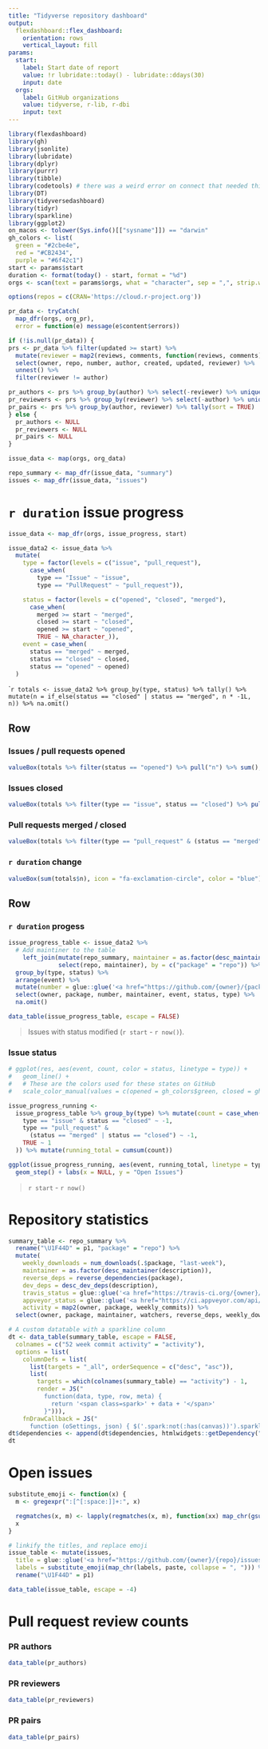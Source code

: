 ```yaml
---
title: "Tidyverse repository dashboard"
output:
  flexdashboard::flex_dashboard:
    orientation: rows
    vertical_layout: fill
params:
  start: 
    label: Start date of report
    value: !r lubridate::today() - lubridate::ddays(30)
    input: date
  orgs:
    label: GitHub organizations
    value: tidyverse, r-lib, r-dbi
    input: text
---
```


```r
library(flexdashboard)
library(gh)
library(jsonlite)
library(lubridate)
library(dplyr)
library(purrr)
library(tibble)
library(codetools) # there was a weird error on connect that needed this
library(DT)
library(tidyversedashboard)
library(tidyr)
library(sparkline)
library(ggplot2)
on_macos <- tolower(Sys.info()[["sysname"]]) == "darwin"
gh_colors <- list(
  green = "#2cbe4e",
  red = "#CB2434",
  purple = "#6f42c1")
start <- params$start
duration <- format(today() - start, format = "%d")
orgs <- scan(text = params$orgs, what = "character", sep = ",", strip.white = TRUE, quiet = TRUE)
```

```r
options(repos = c(CRAN='https://cloud.r-project.org'))

pr_data <- tryCatch(
  map_dfr(orgs, org_pr),
  error = function(e) message(e$content$errors))

if (!is.null(pr_data)) {
prs <- pr_data %>% filter(updated >= start) %>%
  mutate(reviewer = map2(reviews, comments, function(reviews, comments) unique(c(reviews$reviewer, comments$commenter)))) %>%
  select(owner, repo, number, author, created, updated, reviewer) %>% 
  unnest() %>%
  filter(reviewer != author)

pr_authors <- prs %>% group_by(author) %>% select(-reviewer) %>% unique() %>% tally(sort = TRUE)
pr_reviewers <- prs %>% group_by(reviewer) %>% select(-author) %>% unique() %>% tally(sort = TRUE)
pr_pairs <- prs %>% group_by(author, reviewer) %>% tally(sort = TRUE)
} else {
  pr_authors <- NULL
  pr_reviewers <- NULL
  pr_pairs <- NULL
}
```

```r
issue_data <- map(orgs, org_data)

repo_summary <- map_dfr(issue_data, "summary")
issues <- map_dfr(issue_data, "issues")
```


`r duration` issue progress
=====================================
```r
issue_data <- map_dfr(orgs, issue_progress, start)

issue_data2 <- issue_data %>% 
  mutate(
    type = factor(levels = c("issue", "pull_request"),
      case_when(
        type == "Issue" ~ "issue",
        type == "PullRequest" ~ "pull_request")),

    status = factor(levels = c("opened", "closed", "merged"),
      case_when(
        merged >= start ~ "merged",
        closed >= start ~ "closed",
        opened >= start ~ "opened",
        TRUE ~ NA_character_)),
    event = case_when(
      status == "merged" ~ merged,
      status == "closed" ~ closed,
      status == "opened" ~ opened)
  )
```

````r
totals <- issue_data2 %>% group_by(type, status) %>% tally() %>% mutate(n = if_else(status == "closed" | status == "merged", n * -1L, n)) %>% na.omit()
```

Row
------------------------------

### Issues / pull requests opened
```r
valueBox(totals %>% filter(status == "opened") %>% pull("n") %>% sum(), icon = "fa-exclamation-circle", color = gh_colors$green)
```

### Issues closed
```r
valueBox(totals %>% filter(type == "issue", status == "closed") %>% pull("n"), icon = "fa-times-circle", color = gh_colors$red)
```

### Pull requests merged / closed
```r
valueBox(totals %>% filter(type == "pull_request" & (status == "merged" | status == "closed")) %>% pull("n") %>% sum(), icon = "ion-merge", color = gh_colors$purple)
```

### `r duration` change

```r
valueBox(sum(totals$n), icon = "fa-exclamation-circle", color = "blue")
```

Row
-------------------------------------

### `r duration` progess

```r
issue_progress_table <- issue_data2 %>%
  # Add maintiner to the table
    left_join(mutate(repo_summary, maintainer = as.factor(desc_maintainer(description))) %>% 
              select(repo, maintainer), by = c("package" = "repo")) %>%
  group_by(type, status) %>%
  arrange(event) %>%
  mutate(number = glue::glue('<a href="https://github.com/{owner}/{package}/issues/{number}">{number}</a>')) %>%
  select(owner, package, number, maintainer, event, status, type) %>%
  na.omit()

data_table(issue_progress_table, escape = FALSE)
```

> Issues with status modified (`r start` - `r now()`).

### Issue status

```r

# ggplot(res, aes(event, count, color = status, linetype = type)) +
#   geom_line() +
#   # These are the colors used for these states on GitHub
#   scale_color_manual(values = c(opened = gh_colors$green, closed = gh_colors$red, merged = gh_colors$purple))

issue_progress_running <-
  issue_progress_table %>% group_by(type) %>% mutate(count = case_when(
    type == "issue" & status == "closed" ~ -1,
    type == "pull_request" &
      (status == "merged" | status == "closed") ~ -1,
    TRUE ~ 1
  )) %>% mutate(running_total = cumsum(count))

ggplot(issue_progress_running, aes(event, running_total, linetype = type)) +
  geom_step() + labs(x = NULL, y = "Open Issues")
```

> `r start` - `r now()`

Repository statistics
=====================================

```r
summary_table <- repo_summary %>%
  rename("\U1F44D" = p1, "package" = "repo") %>%
  mutate(
    weekly_downloads = num_downloads(.$package, "last-week"),
    maintainer = as.factor(desc_maintainer(description)),
    reverse_deps = reverse_dependencies(package),
    dev_deps = desc_dev_deps(description),
    travis_status = glue::glue('<a href="https://travis-ci.org/{owner}/{package}"><img src="https://travis-ci.org/{owner}/{package}.svg?branch=master"></a>'),
    appveyor_status = glue::glue('<a href="https://ci.appveyor.com/api/projects/status/github/{owner}/{package}"><img src="https://ci.appveyor.com/api/projects/status/github/{owner}/{package}?svg=true&branch=master"></a>'),
    activity = map2(owner, package, weekly_commits)) %>%
  select(owner, package, maintainer, watchers, reverse_deps, weekly_downloads, open_issues, prs, "\U1F44D", everything(), -description)
```

```r
# A custom datatable with a sparkline column
dt <- data_table(summary_table, escape = FALSE,
  colnames = c("52 week commit activity" = "activity"),
  options = list(
    columnDefs = list(
      list(targets = "_all", orderSequence = c("desc", "asc")),
      list(
        targets = which(colnames(summary_table) == "activity") - 1,
        render = JS("
          function(data, type, row, meta) {
            return '<span class=spark>' + data + '</span>'
          }"))),
    fnDrawCallback = JS("
      function (oSettings, json) { $('.spark:not(:has(canvas))').sparkline('html', {width: '100px', lineColor: '#DCAB49', fillColor: '#DBDED3', spotColor: '', minSpotColor: '', maxSpotColor: ''}) }")))
dt$dependencies <- append(dt$dependencies, htmlwidgets::getDependency("sparkline"))
dt
```

Open issues
=====================================
```r
substitute_emoji <- function(x) {
  m <- gregexpr(":[^[:space:]]+:", x)

  regmatches(x, m) <- lapply(regmatches(x, m), function(xx) map_chr(gsub(":", "", xx), emo::ji))
  x
}

# linkify the titles, and replace emoji
issue_table <- mutate(issues,
  title = glue::glue('<a href="https://github.com/{owner}/{repo}/issues/{issue}">{title}</a>'),
  labels = substitute_emoji(map_chr(labels, paste, collapse = ", "))) %>%
  rename("\U1F44D" = p1)

data_table(issue_table, escape = -4)
```

Pull request review counts
=====================================


### PR authors
```r
data_table(pr_authors)
```

### PR reviewers
```r
data_table(pr_reviewers)
```

### PR pairs
```r
data_table(pr_pairs)
```
